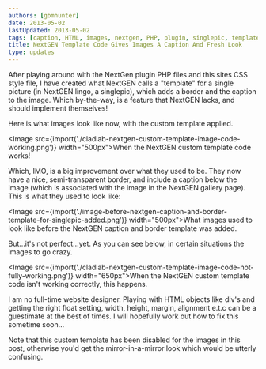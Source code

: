 ```yaml
---
authors: [gbmhunter]
date: 2013-05-02
lastUpdated: 2013-05-02
tags: [caption, HTML, images, nextgen, PHP, plugin, singlepic, template, Wordpress]
title: NextGEN Template Code Gives Images A Caption And Fresh Look
type: updates
---
```


After playing around with the NextGen plugin PHP files and this sites CSS style file, I have created what NextGEN calls a "template" for a single picture (in NextGEN lingo, a singlepic), which adds a border and the caption to the image. Which by-the-way, is a feature that NextGEN lacks, and should implement themselves!

Here is what images look like now, with the custom template applied.

<Image src={import('./cladlab-nextgen-custom-template-image-code-working.png')} width="500px">When the NextGEN custom template code works!</Image>

Which, IMO, is a big improvement over what they used to be. They now have a nice, semi-transparent border, and include a caption below the image (which is associated with the image in the NextGEN gallery page). This is what they used to look like:

<Image src={import('./image-before-nextgen-caption-and-border-template-for-singlepic-added.png')} width="500px">What images used to look like before the NextGEN caption and border template was added.</Image>

But...it's not perfect...yet. As you can see below, in certain situations the images to go crazy.

<Image src={import('./cladlab-nextgen-custom-template-image-code-not-fully-working.png')} width="650px">When the NextGEN custom template code isn't working correctly, this happens.</Image>

I am no full-time website designer. Playing with HTML objects like div's  and getting the right float setting, width, height, margin, alignment e.t.c can be a guestimate at the best of times. I will hopefully work out how to fix this sometime soon...

Note that this custom template has been disabled for the images in this post, otherwise you'd get the mirror-in-a-mirror look which would be utterly confusing.
